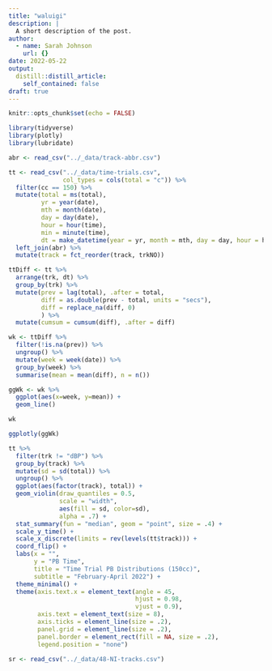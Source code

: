 ```yaml
---
title: "waluigi"
description: |
  A short description of the post.
author:
  - name: Sarah Johnson
    url: {}
date: 2022-05-22
output:
  distill::distill_article:
    self_contained: false
draft: true
---
```



```r
knitr::opts_chunk$set(echo = FALSE)
```

```r
library(tidyverse)
library(plotly)
library(lubridate)
```

```r
abr <- read_csv("../_data/track-abbr.csv") 

tt <- read_csv("../_data/time-trials.csv", 
               col_types = cols(total = "c")) %>% 
  filter(cc == 150) %>% 
  mutate(total = ms(total),
         yr = year(date),
         mth = month(date),
         day = day(date),
         hour = hour(time),
         min = minute(time),
         dt = make_datetime(year = yr, month = mth, day = day, hour = hour, min = min)) %>% 
  left_join(abr) %>%
  mutate(track = fct_reorder(track, trkNO))
```

```r
ttDiff <- tt %>% 
  arrange(trk, dt) %>% 
  group_by(trk) %>% 
  mutate(prev = lag(total), .after = total,
         diff = as.double(prev - total, units = "secs"),
         diff = replace_na(diff, 0)
         ) %>% 
  mutate(cumsum = cumsum(diff), .after = diff)
```

```r
wk <- ttDiff %>% 
  filter(!is.na(prev)) %>% 
  ungroup() %>% 
  mutate(week = week(date)) %>% 
  group_by(week) %>% 
  summarise(mean = mean(diff), n = n())

ggWk <- wk %>% 
  ggplot(aes(x=week, y=mean)) +
  geom_line()

wk

ggplotly(ggWk)
```

```r
tt %>% 
  filter(trk != "dBP") %>% 
  group_by(track) %>% 
  mutate(sd = sd(total)) %>% 
  ungroup() %>% 
  ggplot(aes(factor(track), total)) +
  geom_violin(draw_quantiles = 0.5, 
              scale = "width",
              aes(fill = sd, color=sd),
              alpha = .7) + 
  stat_summary(fun = "median", geom = "point", size = .4) +
  scale_y_time() +
  scale_x_discrete(limits = rev(levels(tt$track))) +
  coord_flip() +
  labs(x = "",
       y = "PB Time",
       title = "Time Trial PB Distributions (150cc)",
       subtitle = "February-April 2022") +
  theme_minimal() +
  theme(axis.text.x = element_text(angle = 45,
                                   hjust = 0.98,
                                   vjust = 0.9),
        axis.text = element_text(size = 8),
        axis.ticks = element_line(size = .2),
        panel.grid = element_line(size = .2),
        panel.border = element_rect(fill = NA, size = .2),
        legend.position = "none")
```

```r
sr <- read_csv("../_data/48-NI-tracks.csv")
```

